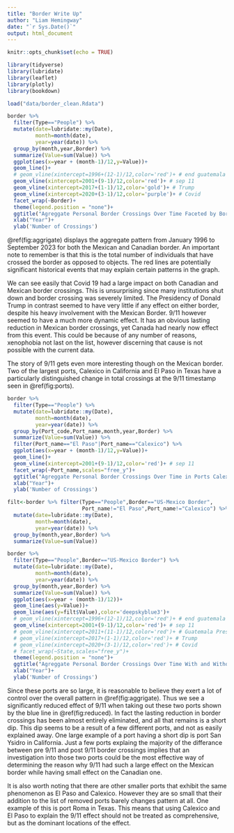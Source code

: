 ```yaml
---
title: "Border Write Up"
author: "Liam Hemingway"
date: "`r Sys.Date()`"
output: html_document
---
```


```r
knitr::opts_chunk$set(echo = TRUE)
```

```r
library(tidyverse)
library(lubridate)
library(leaflet)
library(plotly)
library(bookdown)
```
```r
load("data/border_clean.Rdata")
```

```r
border %>% 
  filter(Type=="People") %>% 
  mutate(date=lubridate::my(Date),
         month=month(date),
         year=year(date)) %>% 
  group_by(month,year,Border) %>% 
  summarize(Value=sum(Value)) %>% 
  ggplot(aes(x=year + (month-1)/12,y=Value))+
  geom_line()+
  # geom_vline(xintercept=1996+(12-1)/12,color='red')+ # end guatemala civil war
  geom_vline(xintercept=2001+(9-1)/12,color='red')+ # sep 11
  geom_vline(xintercept=2017+(1-1)/12,color='gold')+ # Trump
  geom_vline(xintercept=2020+(3-1)/12,color='purple')+ # Covid
  facet_wrap(~Border)+
  theme(legend.position = "none")+
  ggtitle("Agreggate Personal Border Crossings Over Time Faceted by Border")+
  xlab("Year")+
  ylab('Number of Crossings')
```
\@ref(fig:aggrigate) displays the aggregate pattern from January 1996 to September 2023 for both the Mexican and Canadian border. An important note to remember is that this is the total number of individuals that have crossed the border as opposed to objects. The red lines are potentially significant historical events that may explain certain patterns in the graph.

We can see easily that Covid 19 had a large impact on both Canadian and Mexican border crossings. This is unsurprising since many institutions shut down and border crossing was severely limited. The Presidency of Donald Trump in contrast seemed to have very little if any effect on either border, despite his heavy involvement with the Mexican Border. 9/11 however seemed to have a much more dynamic effect. It has an obvious lasting reduction in Mexican border crossings, yet Canada had nearly now effect from this event. This could be because of any number of reasons, xenophobia not last on the list, however discerning that cause is not possible with the current data.

The story of 9/11 gets even more interesting though on the Mexican border. Two of the largest ports, Calexico in California and El Paso in Texas have a particularly distinguished change in total crossings at the 9/11 timestamp seen in \@ref(fig:ports). 
```r
border %>% 
  filter(Type=="People") %>% 
  mutate(date=lubridate::my(Date),
         month=month(date),
         year=year(date)) %>% 
  group_by(Port_code,Port_name,month,year,Border) %>% 
  summarize(Value=sum(Value)) %>% 
  filter(Port_name=="El Paso"|Port_name=="Calexico") %>% 
  ggplot(aes(x=year + (month-1)/12,y=Value))+
  geom_line()+
  geom_vline(xintercept=2001+(9-1)/12,color='red')+ # sep 11
  facet_wrap(~Port_name,scales="free_y")+
  ggtitle("Agreggate Personal Border Crossings Over Time in Ports Calexico and El Paso")+
  xlab("Year")+
  ylab('Number of Crossings')

```
```r
filt<-border %>% filter(Type=="People",Border=="US-Mexico Border",
                        Port_name!="El Paso",Port_name!="Calexico") %>% 
  mutate(date=lubridate::my(Date),
         month=month(date),
         year=year(date)) %>% 
  group_by(month,year,Border) %>% 
  summarize(Value=sum(Value))
```
```r
border %>% 
  filter(Type=="People",Border=="US-Mexico Border") %>% 
  mutate(date=lubridate::my(Date),
         month=month(date),
         year=year(date)) %>% 
  group_by(month,year,Border) %>% 
  summarize(Value=sum(Value)) %>% 
  ggplot(aes(x=year + (month-1)/12))+
  geom_line(aes(y=Value))+
  geom_line(aes(y=filt$Value),color='deepskyblue3')+
  # geom_vline(xintercept=1996+(12-1)/12,color='red')+ # end guatemala civil war
  geom_vline(xintercept=2001+(9-1)/12,color='red')+ # sep 11
  # geom_vline(xintercept=2011+(11-1)/12,color='red')+ # Guatemala President
  # geom_vline(xintercept=2017+(1-1)/12,color='red')+ # Trump
  # geom_vline(xintercept=2020+(3-1)/12,color='red')+ # Covid
  # facet_wrap(~State,scales="free_y")+
  theme(legend.position = "none")+
  ggtitle("Agreggate Personal Border Crossings Over Time With and Without El Paso\nand Calexico")+
  xlab("Year")+
  ylab('Number of Crossings')
```
Since these ports are so large, it is reasonable to believe they exert a lot of control over the overall pattern in \@ref(fig:aggrigate). Thus we see a significantly reduced effect of 9/11 when taking out these two ports shown by the blue line in \@ref(fig:reduced). In fact the lasting reduction in border crossings has been almost entirely eliminated, and all that remains is a short dip. This dip seems to be a result of a few different ports, and not as easily explained away. One large example of a port having a short dip is port San Ysidro in California. Just a few ports explaing the majority of the differance between pre 9/11 and post 9/11 border crossings implies that an investigation into those two ports could be the most effective way of determining the reason why 9/11 had such a large effect on the Mexican border while having small effect on the Canadian one.

It is also worth noting that there are other smaller ports that exhibit the same phenomenon as El Paso and Calexico. However they are so small that their addition to the list of removed ports barely changes pattern at all. One example of this is port Roma in Texas. This means that using Calexico and El Paso to explain the 9/11 effect should not be treated as comprehensive, but as the dominant locations of the effect.
